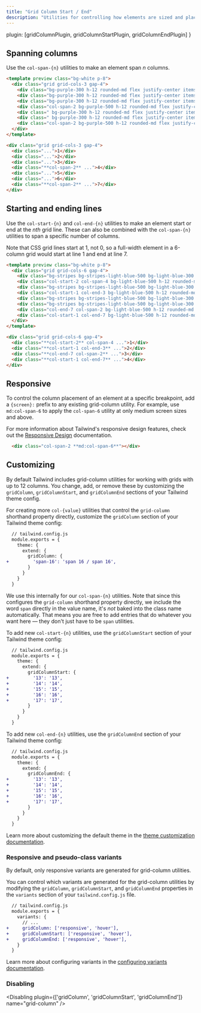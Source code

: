 ```yaml
---
title: "Grid Column Start / End"
description: "Utilities for controlling how elements are sized and placed across grid columns."
---
```



  plugin: [gridColumnPlugin, gridColumnStartPlugin, gridColumnEndPlugin]
}

## Spanning columns

Use the `col-span-{n}` utilities to make an element span _n_ columns.

```html purple
<template preview class="bg-white p-8">
  <div class="grid grid-cols-3 gap-4">
    <div class="bg-purple-300 h-12 rounded-md flex justify-center items-center text-white text-2xl font-extrabold">1</div>
    <div class="bg-purple-300 h-12 rounded-md flex justify-center items-center text-white text-2xl font-extrabold">2</div>
    <div class="bg-purple-300 h-12 rounded-md flex justify-center items-center text-white text-2xl font-extrabold">3</div>
    <div class="col-span-2 bg-purple-500 h-12 rounded-md flex justify-center items-center text-white text-2xl font-extrabold">4</div>
    <div class=" bg-purple-300 h-12 rounded-md flex justify-center items-center text-white text-2xl font-extrabold">5</div>
    <div class=" bg-purple-300 h-12 rounded-md flex justify-center items-center text-white text-2xl font-extrabold">6</div>
    <div class="col-span-2 bg-purple-500 h-12 rounded-md flex justify-center items-center text-white text-2xl font-extrabold">7</div>
  </div>
</template>

<div class="grid grid-cols-3 gap-4">
  <div class="...">1</div>
  <div class="...">2</div>
  <div class="...">3</div>
  <div class="**col-span-2** ...">4</div>
  <div class="...">5</div>
  <div class="...">6</div>
  <div class="**col-span-2** ...">7</div>
</div>
```

## Starting and ending lines

Use the `col-start-{n}` and `col-end-{n}` utilities to make an element start or end at the _nth_ grid line. These can also be combined with the `col-span-{n}` utilities to span a specific number of columns.

Note that CSS grid lines start at 1, not 0, so a full-width element in a 6-column grid would start at line 1 and end at line 7.

```html lightBlue
<template preview class="bg-white p-8">
  <div class="grid grid-cols-6 gap-4">
    <div class="bg-stripes bg-stripes-light-blue-500 bg-light-blue-300 bg-opacity-25 h-12 rounded-md flex items-center justify-center text-white text-2xl font-extrabold"></div>
    <div class="col-start-2 col-span-4 bg-light-blue-500 h-12 rounded-md flex items-center justify-center text-white text-2xl font-extrabold">1</div>
    <div class="bg-stripes bg-stripes-light-blue-500 bg-light-blue-300 bg-opacity-25 h-12 rounded-md flex items-center justify-center text-white text-2xl font-extrabold"></div>
    <div class="col-start-1 col-end-3 bg-light-blue-500 h-12 rounded-md flex items-center justify-center text-white text-2xl font-extrabold">2</div>
    <div class="bg-stripes bg-stripes-light-blue-500 bg-light-blue-300 bg-opacity-25 h-12 rounded-md flex items-center justify-center text-white text-2xl font-extrabold"></div>
    <div class="bg-stripes bg-stripes-light-blue-500 bg-light-blue-300 bg-opacity-25 h-12 rounded-md flex items-center justify-center text-white text-2xl font-extrabold"></div>
    <div class="col-end-7 col-span-2 bg-light-blue-500 h-12 rounded-md flex items-center justify-center text-white text-2xl font-extrabold">3</div>
    <div class="col-start-1 col-end-7 bg-light-blue-500 h-12 rounded-md flex items-center justify-center text-white text-2xl font-extrabold">4</div>
  </div>
</template>

<div class="grid grid-cols-6 gap-4">
  <div class="**col-start-2** col-span-4 ...">1</div>
  <div class="**col-start-1 col-end-3** ...">2</div>
  <div class="**col-end-7 col-span-2** ...">3</div>
  <div class="**col-start-1 col-end-7** ...">4</div>
</div>
```

## Responsive

To control the column placement of an element at a specific breakpoint, add a `{screen}:` prefix to any existing grid-column utility. For example, use `md:col-span-6` to apply the `col-span-6` utility at only medium screen sizes and above.

For more information about Tailwind's responsive design features, check out the [Responsive Design](/docs/responsive-design) documentation.

```html
  <div class="col-span-2 **md:col-span-6**"></div>
```

## Customizing

By default Tailwind includes grid-column utilities for working with grids with up to 12 columns. You change, add, or remove these by customizing the `gridColumn`, `gridColumnStart`, and `gridColumnEnd` sections of your Tailwind theme config.

For creating more `col-{value}` utilities that control the `grid-column` shorthand property directly, customize the `gridColumn` section of your Tailwind theme config:

```diff
  // tailwind.config.js
  module.exports = {
    theme: {
      extend: {
        gridColumn: {
+         'span-16': 'span 16 / span 16',
        }
      }
    }
  }
```

We use this internally for our `col-span-{n}` utilities. Note that since this configures the `grid-column` shorthand property directly, we include the word `span` directly in the value name, it's _not_ baked into the class name automatically. That means you are free to add entries that do whatever you want here — they don't just have to be `span` utilities.

To add new `col-start-{n}` utilities, use the `gridColumnStart` section of your Tailwind theme config:

```diff
  // tailwind.config.js
  module.exports = {
    theme: {
      extend: {
        gridColumnStart: {
+         '13': '13',
+         '14': '14',
+         '15': '15',
+         '16': '16',
+         '17': '17',
        }
      }
    }
  }
```

To add new `col-end-{n}` utilities, use the `gridColumnEnd` section of your Tailwind theme config:

```diff
  // tailwind.config.js
  module.exports = {
    theme: {
      extend: {
        gridColumnEnd: {
+         '13': '13',
+         '14': '14',
+         '15': '15',
+         '16': '16',
+         '17': '17',
        }
      }
    }
  }
```

Learn more about customizing the default theme in the [theme customization documentation](/docs/theme#customizing-the-default-theme).

### Responsive and pseudo-class variants

By default, only responsive variants are generated for grid-column utilities.

You can control which variants are generated for the grid-column utilities by modifying the `gridColumn`, `gridColumnStart`, and `gridColumnEnd` properties in the `variants` section of your `tailwind.config.js` file.

```diff
  // tailwind.config.js
  module.exports = {
    variants: {
      // ...
+     gridColumn: ['responsive', 'hover'],
+     gridColumnStart: ['responsive', 'hover'],
+     gridColumnEnd: ['responsive', 'hover'],
    }
  }
```

Learn more about configuring variants in the [configuring variants documentation](/docs/configuring-variants/).

### Disabling

<Disabling plugin={['gridColumn', 'gridColumnStart', 'gridColumnEnd']} name="grid-column" />
